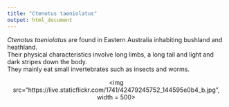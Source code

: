 ---
title: "Ctenotus taeniolatus"
output: html_document
---

*Ctenotus taeniolatus* are found in Eastern Australia inhabiting bushland and heathland.  
Their physical characteristics involve long limbs, a long tail and light and dark stripes down the body.  
They mainly eat small invertebrates such as insects and worms. 

<p align='center'>
<img src="https://live.staticflickr.com/1741/42479245752_144595e0b4_b.jpg", width = 500>
</p>